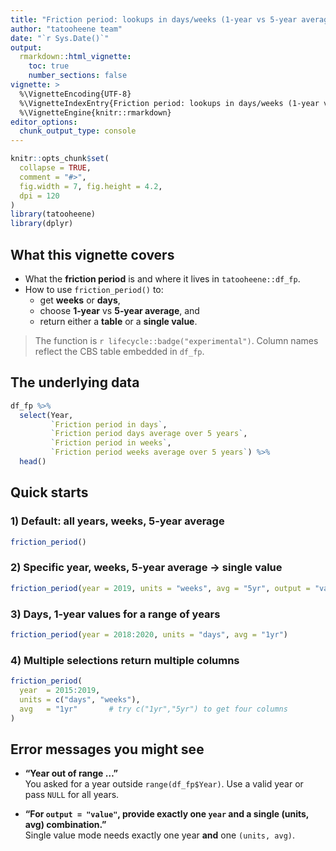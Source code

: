 ```yaml
---
title: "Friction period: lookups in days/weeks (1-year vs 5-year average)"
author: "tatooheene team"
date: "`r Sys.Date()`"
output:
  rmarkdown::html_vignette:
    toc: true
    number_sections: false
vignette: >
  %\VignetteEncoding{UTF-8}
  %\VignetteIndexEntry{Friction period: lookups in days/weeks (1-year vs 5-year average)}
  %\VignetteEngine{knitr::rmarkdown}
editor_options: 
  chunk_output_type: console
---
```


```r
knitr::opts_chunk$set(
  collapse = TRUE,
  comment = "#>",
  fig.width = 7, fig.height = 4.2,
  dpi = 120
)
library(tatooheene)
library(dplyr)
```

## What this vignette covers

- What the **friction period** is and where it lives in `tatooheene::df_fp`.
- How to use `friction_period()` to:
  - get **weeks** or **days**,
  - choose **1‑year** vs **5‑year average**, and
  - return either a **table** or a **single value**.

> The function is `r lifecycle::badge("experimental")`. Column names reflect the CBS table embedded in `df_fp`.

## The underlying data
```r
df_fp %>%
  select(Year,
         `Friction period in days`,
         `Friction period days average over 5 years`,
         `Friction period in weeks`,
         `Friction period weeks average over 5 years`) %>%
  head()
```

## Quick starts

### 1) Default: all years, **weeks**, **5‑year average**

```r
friction_period()
```

### 2) Specific year, **weeks**, **5‑year average** → single value

```r
friction_period(year = 2019, units = "weeks", avg = "5yr", output = "value")
```

### 3) **Days**, **1‑year** values for a range of years

```r
friction_period(year = 2018:2020, units = "days", avg = "1yr")
```

### 4) Multiple selections return multiple columns

```r
friction_period(
  year  = 2015:2019,
  units = c("days", "weeks"),
  avg   = "1yr"       # try c("1yr","5yr") to get four columns
)
```

## Error messages you might see

- **"Year out of range …"**  
  You asked for a year outside `range(df_fp$Year)`. Use a valid year or pass `NULL` for all years.

- **"For `output = "value"`, provide exactly one `year` and a single (units, avg) combination."**  
  Single value mode needs exactly one year **and** one `(units, avg)`.

